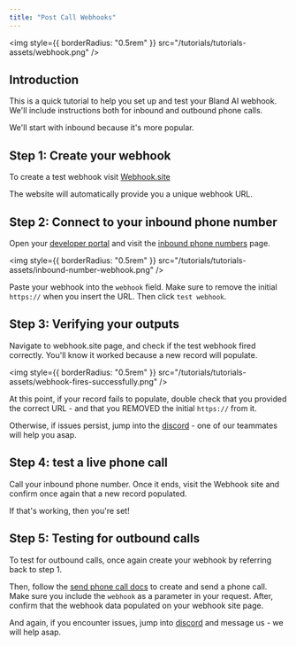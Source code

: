 ```yaml
---
title: "Post Call Webhooks"
---
```


<img style={{ borderRadius: "0.5rem" }} src="/tutorials/tutorials-assets/webhook.png" />

## Introduction

This is a quick tutorial to help you set up and test your Bland AI webhook. We'll include instructions both for inbound and outbound phone calls.

We'll start with inbound because it's more popular.

## Step 1: Create your webhook

To create a test webhook visit [Webhook.site](https://webhook.site/)

The website will automatically provide you a unique webhook URL.

## Step 2: Connect to your inbound phone number

Open your [developer portal](https://app.bland.ai) and visit the [inbound phone numbers](https://app.bland.ai/home?page=inbound-number) page.

<img style={{ borderRadius: "0.5rem" }} src="/tutorials/tutorials-assets/inbound-number-webhook.png" />

Paste your webhook into the `webhook` field. Make sure to remove the initial `https://` when you insert the URL. Then click `test webhook`.

## Step 3: Verifying your outputs

Navigate to webhook.site page, and check if the test webhook fired correctly. You'll know it worked because a new record will populate.

<img style={{ borderRadius: "0.5rem" }} src="/tutorials/tutorials-assets/webhook-fires-successfully.png" />

At this point, if your record fails to populate, double check that you provided the correct URL - and that you REMOVED the initial `https://` from it.

Otherwise, if issues persist, jump into the [discord](https://discord.gg/QvxDz8zcKe) - one of our teammates will help you asap.

## Step 4: test a live phone call

Call your inbound phone number. Once it ends, visit the Webhook site and confirm once again that a new record populated.

If that's working, then you're set!

## Step 5: Testing for outbound calls

To test for outbound calls, once again create your webhook by referring back to step 1.

Then, follow the [send phone call docs](https://docs.bland.ai/api-v1/post/calls) to create and send a phone call. Make sure you include the `webhook` as a parameter in your request. After, confirm that the webhook data populated on your webhook site page.

And again, if you encounter issues, jump into [discord](https://discord.gg/QvxDz8zcKe) and message us - we will help asap.








